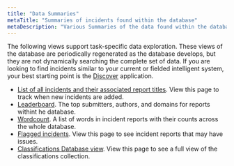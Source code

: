```yaml
---
title: "Data Summaries"
metaTitle: "Summaries of incidents found within the database"
metaDescription: "Various Summaries of the data found within the database"
---
```


The following views support task-specific data exploration. These views of the database are periodically regenerated as the database develops, but they are not dynamically searching the complete set of data. If you are looking to find incidents similar to your current or fielded intelligent system, your best starting point is the [Discover](/apps/discover) application.

* [List of all incidents and their associated report titles](/summaries/incidents). View this page to track when new incidents are added.
* [Leaderboard](/summaries/leaderboard). The top submitters, authors, and domains for reports withint he database.
* [Wordcount](/summaries/wordcounts). A list of words in incident reports with their counts across the whole database.
* [Flagged incidents](/summaries/flagged). View this page to see incident reports that may have issues.
* [Classifications Database view](/apps/classifications). View this page to see a full view of the classifications collection.
